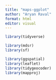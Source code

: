 ```yaml
---
title: "maps-ggplot"
author: "Aryan Raval"
format: html
editor: visual
---
```


```r
library(tidyverse)

```


```r
library(mdsr)
library(sf)
```


```r
library(ggspatial)
library(leaflet)
library(tidygeocoder)
library(mapproj)
```


```r
```



```r
```



```r
```



```r
```


```r
```



```r
```



```r
```